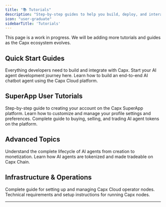 ```yaml
---
title: "📚 Tutorials"
description: "Step-by-step guides to help you build, deploy, and interact with the Capx ecosystem"
icon: "user-graduate"
sidebarTitle: 'Tutorials'
---
```

<Note>
    This page is a work in progress. We will be adding more tutorials and guides as the Capx ecosystem evolves.
</Note>

## Quick Start Guides

<CardGroup cols={2}>
  <Card
    title="Developer Getting Started"
    icon="rocket"
    href="/guides/developer/getting-started"
  >
    Everything developers need to build and integrate with Capx. Start your AI agent development journey here.
  </Card>
  <Card
    title="Build an AI Chatbot Agent"
    icon="compass-drafting"
    href="/guides/developer/examples/chat-agent"
  >
    Learn how to build an end-to-end AI chatbot agent using the Capx Cloud platform.
  </Card>
</CardGroup>

## SuperApp User Tutorials

<CardGroup cols={3}>
  <Card
    title="Create Your Account"
    icon="user-plus"
    href="/products/capx-superapp/tutorials/create-account"
  >
    Step-by-step guide to creating your account on the Capx SuperApp platform.
  </Card>
  <Card
    title="Manage Your Profile"
    icon="user-gear"
    href="/products/capx-superapp/tutorials/manage-profile"
  >
    Learn how to customize and manage your profile settings and preferences.
  </Card>
  <Card
    title="Trade AI Agent Tokens"
    icon="money-bill-trend-up"
    href="/products/capx-superapp/tutorials/trade-ai-agent"
  >
    Complete guide to buying, selling, and trading AI agent tokens on the platform.
  </Card>
</CardGroup>

## Advanced Topics

<CardGroup cols={2}>
  <Card
    title="Agent Lifecycle Management"
    icon="repeat"
    href="/guides/developer/key-concepts/agent-lifecycle"
  >
    Understand the complete lifecycle of AI agents from creation to monetization.
  </Card>
  <Card
    title="Agent Tokenization"
    icon="coins"
    href="/guides/developer/key-concepts/agent-tokenization"
  >
    Learn how AI agents are tokenized and made tradeable on Capx Chain.
  </Card>
</CardGroup>

## Infrastructure & Operations

<CardGroup cols={2}>
  <Card
    title="Operator Setup Guide"
    icon="server"
    href="/guides/operator/overview"
  >
    Complete guide for setting up and managing Capx Cloud operator nodes.
  </Card>
  <Card
    title="Node Setup & Requirements"
    icon="microchip"
    href="/guides/operator/setup/node-setup"
  >
    Technical requirements and setup instructions for running Capx nodes.
  </Card>
</CardGroup>

---
